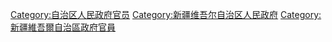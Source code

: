 [[Category:自治区人民政府官员|Category:自治区人民政府官员]]
[[Category:新疆维吾尔自治区人民政府|Category:新疆维吾尔自治区人民政府]]
[[Category:新疆維吾爾自治區政府官員|Category:新疆維吾爾自治區政府官員]]